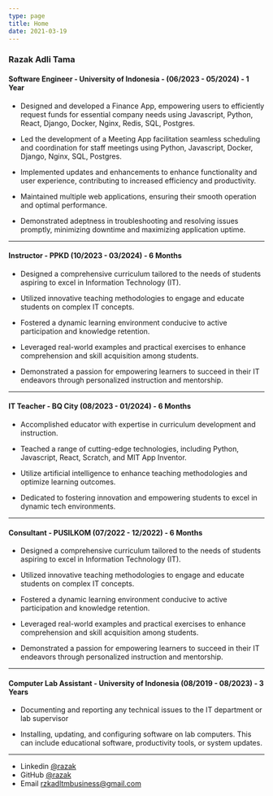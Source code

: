 ```yaml
---
type: page
title: Home
date: 2021-03-19
---
```


<h3>Razak Adli Tama</h3>

<h4>
  Software Engineer - University of Indonesia - (06/2023 - 05/2024) - 1 Year
</h4>

- Designed and developed a Finance App, empowering users to efficiently request funds for essential company needs using Javascript, Python, React, Django, Docker, Nginx, Redis, SQL, Postgres.

- Led the development of a Meeting App facilitation seamless scheduling and coordination for staff meetings using Python, Javascript, Docker, Django, Nginx, SQL, Postgres.

- Implemented updates and enhancements to enhance functionality and user experience, contributing to increased efficiency and productivity.

- Maintained multiple web applications, ensuring their smooth operation and optimal performance.

- Demonstrated adeptness in troubleshooting and resolving issues promptly, minimizing downtime and maximizing application uptime.

---

<h4>Instructor - PPKD (10/2023 - 03/2024) - 6 Months</h4>

- Designed a comprehensive curriculum tailored to the needs of students aspiring to excel in Information Technology (IT).

- Utilized innovative teaching methodologies to engage and educate students on complex IT concepts.

- Fostered a dynamic learning environment conducive to active participation and knowledge retention.

- Leveraged real-world examples and practical exercises to enhance comprehension and skill acquisition among students.

- Demonstrated a passion for empowering learners to succeed in their IT endeavors through personalized instruction and mentorship.

---

<h4>IT Teacher - BQ City (08/2023 - 01/2024) - 6 Months</h4>

- Accomplished educator with expertise in curriculum development and instruction.

- Teached a range of cutting-edge technologies, including Python, Javascript, React, Scratch, and MIT App Inventor.

- Utilize artificial intelligence to enhance teaching methodologies and optimize learning outcomes.

- Dedicated to fostering innovation and empowering students to excel in dynamic tech environments.

---

<h4>Consultant - PUSILKOM (07/2022 - 12/2022) - 6 Months</h4>

- Designed a comprehensive curriculum tailored to the needs of students aspiring to excel in Information Technology (IT).

- Utilized innovative teaching methodologies to engage and educate students on complex IT concepts.

- Fostered a dynamic learning environment conducive to active participation and knowledge retention.

- Leveraged real-world examples and practical exercises to enhance comprehension and skill acquisition among students.

- Demonstrated a passion for empowering learners to succeed in their IT endeavors through personalized instruction and mentorship.

---

<h4>
  Computer Lab Assistant - University of Indonesia (08/2019 - 08/2023) - 3 Years
</h4>

- Documenting and reporting any technical issues to the IT department or lab supervisor

- Installing, updating, and configuring software on lab computers. This can include educational software, productivity tools, or system updates.

---

- Linkedin [@razak](https://www.linkedin.com/in/razak-adli-tama-3823b6217/)
- GitHub [@razak](https://github.com/rzkadltm)
- Email rzkadltmbusiness@gmail.com

